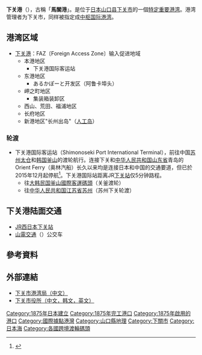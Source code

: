 {{japanese|image=Port of shimonoseki.jpg|japanese=下关港|kana=しものせきこう|romaji=Shimonoseki-kō<center>{{Location map|Japan|width=240|float=center
|caption=|mark=Legenda port.svg|marksize=10
|label=下关港|position=right
|lat_deg=33|lat_min=57|lat_sec=28.4|lat_dir=N
|lon_deg=130|lon_min=56|lon_sec=28.8|lon_dir=E
}}<small>下关港的位置</small></center>
}}
'''下关港'''（{{jpn|j=下関港|hg=しものせきこう|rm=Shimonoseki-kō}}），古稱「'''馬關港'''」。是位于[[日本|日本]][[山口县|山口县]][[下关市|下关市]]的一個[[特定重要港湾|特定重要港湾]]。港湾管理者为下关市，同样被指定成[[中枢国际港湾|中枢国际港湾]]。

== 港湾区域 ==
*[http://www.shimonoseki-port.com/chn/index.htm 下关港]{{Wayback|url=http://www.shimonoseki-port.com/chn/index.htm |date=20201003042108 }}：FAZ〔Foreign Access Zone〕输入促进地域
**本港地区
***下关港国际客运站
**东港地区
***あるかぽーと开发区（阿鲁卡埠头）
**岬之町地区
***集装箱装卸区
**西山、荒田、福浦地区
**长府地区
**新港地区"长州出岛"（[[人工岛|人工岛]]）

=== 轮渡 ===
*下关港国际客运站（Shimonoseki Port International Terminal），前往中国[[苏州|苏州]][[太仓|太仓]]和[[韩国|韩国]][[釜山|釜山]]的渡轮航行。连接下关和[[中华人民共和国|中华人民共和国]][[山东省|山东省]]青岛的Orient Ferry（奥林汽船）长久以来均是连接日本和中国的交通要道，但已於2015年12月起停航<ref>{{Cite web|url=http://mw.nikkei.com/sp/#!/article/DGXLZO93567970S5A101C1LC0000/|title=日本経済新聞|accessdate=2017-08-13|work=mw.nikkei.com|language=ja|archive-url=https://web.archive.org/web/20131118180732/http://mw.nikkei.com/sp/#!/article/DGXLZO93567970S5A101C1LC0000/|archive-date=2013-11-18|dead-url=yes}}</ref>。下关港国际站距离JR[[下关站|下关站]]仅5分钟路程。
**往[[大韩民国|大韩民国]][[釜山|釜山]][[釜山港國際客運碼頭|國際客運碼頭]]（关釜渡轮）
**往[[中华人民共和国|中华人民共和国]][[江苏省|江苏省]][[苏州|苏州]]（苏州下关轮渡）

== 下关港陆面交通 ==
*[[JR西日本|JR西日本]][[下关站|下关站]]
*[[山電交通|山電交通]]（{{lang|ja|サンデン交通}}）公交车

== 參考資料 ==
{{reflist}}
== 外部連結 ==
*[http://www.shimonoseki-port.com/chn/ 下关市港湾局（中文）]{{Wayback|url=http://www.shimonoseki-port.com/chn/ |date=20201003042117 }}
* [https://web.archive.org/web/20120618112906/http://www2.city.shimonoseki.yamaguchi.jp/icity/browser?ActionCode=content&ContentID=1133769587651&SiteID=0 下关市役所（中文，韩文，英文）]
{{國際據點港灣}}
{{九州大眾運輸}}
[[Category:1875年日本建立|Category:1875年日本建立]]
[[Category:1875年完工港口|Category:1875年完工港口]]
[[Category:1875年啟用的港口|Category:1875年啟用的港口]]
[[Category:國際據點港灣|Category:國際據點港灣]]
[[Category:山口縣地理|Category:山口縣地理]]
[[Category:下關市|Category:下關市]]
[[Category:日本海|Category:日本海]]
[[Category:各國跨境渡輪碼頭|Category:各國跨境渡輪碼頭]]